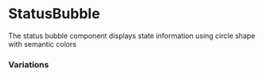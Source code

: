 


<Meta of={Stories} />
<Status id="status" />

# StatusBubble

The status bubble component displays state information using circle shape with semantic colors

### Variations

<Canvas of={Stories.Beta} />
<Canvas of={Stories.Error} />
<Canvas of={Stories.Information} />
<Canvas of={Stories.Success} />
<Canvas of={Stories.Warning} />
